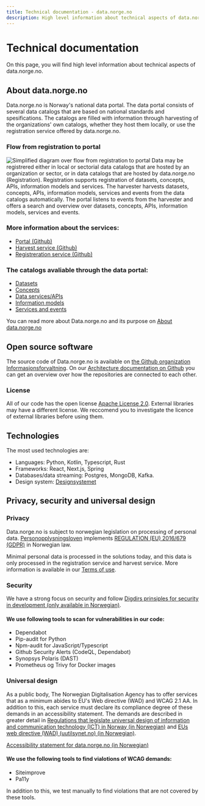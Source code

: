```yaml
---
title: Technical documentation - data.norge.no
description: High level information about technical aspects of data.norge.no
---
```


# Technical documentation

<Ingress size='xs'>
    On this page, you will find high level information about technical aspects of data.norge.no.
</Ingress>

## About data.norge.no

Data.norge.no is Norway's national data portal. The data portal consists of several data catalogs that are based on national standards and spesifications. The catalogs are filled with information through harvesting of the organizations' own catalogs, whether they host them locally, or use the registration service offered by data.norge.no.

### Flow from registration to portal

![Simplified diagram over flow from registration to portal](https://cms.fellesdatakatalog.digdir.no/uploads/Forenklet_diagram_over_flyt_fra_registrering_til_portal_en_e7f6eccda4.png)
Data may be registrered either in local or sectorial data catalogs that are hosted by an organization or sector, or in data catalogs that are hosted by data.norge.no (Registration). Registration supports registration of datasets, concepts, APIs, information models and services. The harvester harvests datasets, concepts, APIs, information models, services and events from the data catalogs automatically. The portal listens to events from the harvester and offers a search and overview over datasets, concepts, APIs, information models, services and events.

### More information about the services:

- [Portal (Github)](https://github.com/Informasjonsforvaltning/architecture-documentation/wiki/Architecture-documentation#-portal)
- [Harvest service (Github)](https://github.com/Informasjonsforvaltning/architecture-documentation/wiki/Architecture-documentation#-harvesting)
- [Registreration service (Github)](https://github.com/Informasjonsforvaltning/architecture-documentation/wiki/Architecture-documentation#-registration)

### The catalogs avaliable through the data portal:

- [Datasets](/catalogs/datasets)
- [Concepts](/catalogs/concepts)
- [Data services/APIs](/catalogs/data-services)
- [Information models](/catalogs/information-models)
- [Services and events](/catalogs/public-services-and-events)

You can read more about Data.norge.no and its purpose on [About data.norge.no](/about/)

## Open source software

The source code of Data.norge.no is available on [the Github organization Informasjonsforvaltning](https://github.com/Informasjonsforvaltning).
On our [Architecture documentation on Github](https://github.com/Informasjonsforvaltning/architecture-documentation/wiki/Architecture-documentation) you can get an overview over how the repositories are connected to each other.

### License

All of our code has the open license [Apache License 2.0](https://www.apache.org/licenses/LICENSE-2.0). External libraries may have a different license. We reccomend you to investigate the licence of external libraries before using them.

## Technologies

The most used technologies are:

- Languages: Python, Kotlin, Typescript, Rust
- Frameworks: React, Next.js, Spring
- Databases/data streaming: Postgres, MongoDB, Kafka.
- Design system: [Designsystemet](https://www.designsystemet.no/)

## Privacy, security and universal design

### Privacy

Data.norge.no is subject to norwegian legislation on processing of personal data.
[Personopplysningsloven](https://lovdata.no/dokument/NL/lov/2018-06-15-38) implements [REGULATION (EU) 2016/679 (GDPR)](https://eur-lex.europa.eu/eli/reg/2016/679/oj/eng) in Norwegian law.

Minimal personal data is processed in the solutions today, and this data is only processed in the registration service and harvest service. More information is available in our [Terms of use](https://data.norge.no/publishing/terms-of-use).

### Security

We have a strong focus on security and follow [Digdirs prinsiples for security in development (only available in Norwegian)](https://baksia.digdir.no/produktleveransemodell/prinsipper/sikkerhet/).

#### We use following tools to scan for vulnerabilities in our code:

- Dependabot
- Pip-audit for Python
- Npm-audit for JavaScript/Typescript
- Github Security Alerts (CodeQL, Dependabot)
- Synopsys Polaris (DAST)
- Prometheus og Trivy for Docker images

### Universal design

As a public body, The Norwegian Digitalisation Agency has to offer services that as a minimum abides to EU's Web directive (WAD)
and WCAG 2.1 AA. In addition to this, each service must declare its compliance degree of these demands in an accessibility statement.
The demands are described in greater detail in [Regulations that legislate universal design of information and communication technology (ICT) in Norway (in Norwegian)](https://lovdata.no/dokument/SF/forskrift/2013-06-21-732) and [EUs web directive (WAD) (uutilsynet.no) (in Norwegian)](https://www.uutilsynet.no/webdirektivet-wad/eus-webdirektiv-wad/265).

[Accessibility statement for data.norge.no (in Norwegian)](https://uustatus.no/nb/erklaringer/publisert/8020b962-b706-4cdf-ab8b-cdb5f480a696)

#### We use the following tools to find vialotions of WCAG demands:

- Siteimprove
- Pa11y

In addition to this, we test manually to find violations that are not covered by these tools.

